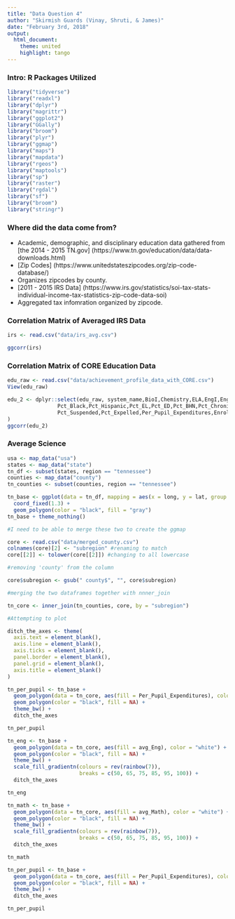 ```yaml
---
title: "Data Question 4"
author: "Skirmish Guards (Vinay, Shruti, & James)"
date: "February 3rd, 2018"
output:
  html_document:
    theme: united
    highlight: tango
---
```


### Intro: R Packages Utilized

```r
library("tidyverse")
library("readxl")
library("dplyr")
library("magrittr")
library("ggplot2")
library("GGally")
library("broom")
library("plyr")
library("ggmap")
library("maps")
library("mapdata")
library("rgeos")
library("maptools")
library("sp")
library("raster")
library("rgdal")
library("sf")
library("broom")
library("stringr")
```

### Where did the data come from? 

* Academic, demographic, and disciplinary education data gathered from [the 2014 - 2015 TN.gov] (https://www.tn.gov/education/data/data-downloads.html)
* [Zip Codes] (https://www.unitedstateszipcodes.org/zip-code-database/)
* Organizes zipcodes by county. 
* [2011 - 2015 IRS Data] (https://www.irs.gov/statistics/soi-tax-stats-individual-income-tax-statistics-zip-code-data-soi)
* Aggregated tax infomration organized by zipcode. 


### Correlation Matrix of Averaged IRS Data

```r
irs <- read.csv("data/irs_avg.csv")

ggcorr(irs)


```

### Correlation Matrix of CORE Education Data

```r
edu_raw <- read.csv("data/achievement_profile_data_with_CORE.csv")
View(edu_raw)

edu_2 <- dplyr::select(edu_raw, system_name,BioI,Chemistry,ELA,EngI,EngII,EngIII,AlgI,AlgII,Math,Science,ACT_Composite,Graduation,Pct_Native_American,Pct_SWD,
                Pct_Black,Pct_Hispanic,Pct_EL,Pct_ED,Pct_BHN,Pct_Chronically_Absent,
                Pct_Suspended,Pct_Expelled,Per_Pupil_Expenditures,Enrollment
)
ggcorr(edu_2)

```

### Average Science 

```r
usa <- map_data("usa")
states <- map_data("state")
tn_df <- subset(states, region == "tennessee")
counties <- map_data("county")
tn_counties <- subset(counties, region == "tennessee")

tn_base <- ggplot(data = tn_df, mapping = aes(x = long, y = lat, group = group)) + 
  coord_fixed(1.3) + 
  geom_polygon(color = "black", fill = "gray")
tn_base + theme_nothing()

#I need to be able to merge these two to create the ggmap

core <- read.csv("data/merged_county.csv")
colnames(core)[2] <- "subregion" #renaming to match
core[[2]] <- tolower(core[[2]]) #changing to all lowercase

#removing 'county' from the column

core$subregion <- gsub(" county$", "", core$subregion)

#merging the two dataframes together with nnner_join

tn_core <- inner_join(tn_counties, core, by = "subregion")

#Attempting to plot

ditch_the_axes <- theme(
  axis.text = element_blank(),
  axis.line = element_blank(),
  axis.ticks = element_blank(),
  panel.border = element_blank(),
  panel.grid = element_blank(),
  axis.title = element_blank()
)

tn_per_pupil <- tn_base + 
  geom_polygon(data = tn_core, aes(fill = Per_Pupil_Expenditures), color = "white") +
  geom_polygon(color = "black", fill = NA) +
  theme_bw() +
  ditch_the_axes

tn_per_pupil
```


```r
tn_eng <- tn_base + 
  geom_polygon(data = tn_core, aes(fill = avg_Eng), color = "white") +
  geom_polygon(color = "black", fill = NA) +
  theme_bw() +
  scale_fill_gradientn(colours = rev(rainbow(7)),
                       breaks = c(50, 65, 75, 85, 95, 100)) +
  ditch_the_axes

tn_eng
```

```r
tn_math <- tn_base + 
  geom_polygon(data = tn_core, aes(fill = avg_Math), color = "white") +
  geom_polygon(color = "black", fill = NA) +
  theme_bw() +
  scale_fill_gradientn(colours = rev(rainbow(7)),
                       breaks = c(50, 65, 75, 85, 95, 100)) +
  ditch_the_axes

tn_math
```

```r
tn_per_pupil <- tn_base + 
  geom_polygon(data = tn_core, aes(fill = Per_Pupil_Expenditures), color = "white") +
  geom_polygon(color = "black", fill = NA) +
  theme_bw() +
  ditch_the_axes

tn_per_pupil
```



